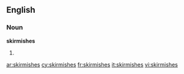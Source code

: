 ==English==

===Noun===
'''skirmishes'''

# {{plural of|skirmish|lang=English}}

[[ar:skirmishes]]
[[cy:skirmishes]]
[[fr:skirmishes]]
[[it:skirmishes]]
[[vi:skirmishes]]
